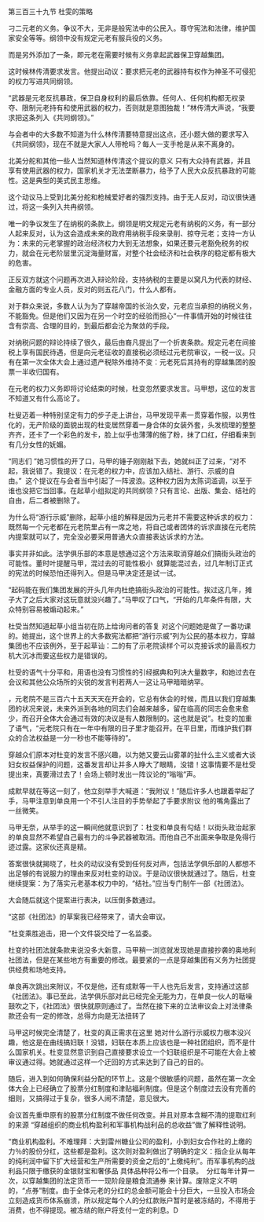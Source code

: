 

第三百三十九节 杜雯的策略

刁二元老的义务。争议不大，无非是般宪法中的公民入。尊守宪法和法律，维护国家安全等等。纲领中没有规定元老有服兵役的义务。

而是另外添加了一条，即元老在需要时候有义务拿起武器保卫穿越集团。

这时候林传清要求发言。他提出动议：要求把元老的武器持有权作为神圣不可侵犯的权力写进共同纲领。

“武器是元老反抗暴政，保卫自身权利的最后依靠。任何人、任何机构都无权录夺、限制元老持有和使用武器的权力，否则就是意图独裁！”林传清大声说，“我要求把这条列入《共同纲领》。”

与会者中的大多数不知道为什么林传清要特意提出这点，还小题大做的要求写入《共同纲领》，现在不就是大家人人带枪吗？每人一支手枪是从来不离身的。

北美分舵和其他一些人当然知道林传清这个提议的意义 只有大众持有武器，并且享有使用武器的权力，国家机关才无法垄断暴力，给予了人民大众反抗暴政的可能性。这是典型的美式民主思维。

这个动议马上受到北美分舵和枪械爱好者的强烈支持。由于无人反对，动议很快通过，将这一条列入共冉纲领。

唯一的争议发生了在纳税的条款上。纲领是明文规定元老有纳税的义务，有一部分人起来反对，认为这会造成未来的政府用纳税手段来录削、掠夺元老；支持一方认为：未来的元老掌握的政治经济权力大到无法想象，如果还要元老豁免税务的权力，就会在元老阶层里沉淀海量财富，对整个社会经济和社会秩序的稳定都有极大的危害。

正反双方就这个问题再次进入辩论阶段，支持纳税的主要是以窝凡为代表的财经、金融方面的专业人员，反对的则五花八门，什么人都有。

对于群众来说，多数人认为为了穿越帝国的长治久安，元老应当承担的纳税义务，不能豁免。但是他们又因为在另一个时空的经验而担心“一件事情开始的时候往往含有崇高、合理的目的，到最后都会沦为聚敛的手段。

对纳税问题的辩论持续了很久，最后由裔凡提出了一个折衷条款。规定元老在间接税上享有国民待遇，但是向元老征收的直接税必须经过元老院审议，一税一议。只有在第一次全体大会上通过遗产税除外维持不变：元老死后其持有的穿越集团的股票一半收归国有。

在元老的权力义务即将讨论结束的时候，杜变忽然要求发言。马甲想，这位的发言不知道又有什么高论了。

杜叟迈着一种特别坚定有力的步子走上讲台，马甲发现平素一贯穿着作服，以男性化的，无产阶级的面貌出现的杜变居然穿着一身合体的女装外套，头发梳理的整整齐齐，还卡了一个彩色的发卡，脸上似乎也薄薄的施了粉，抹了口红，仔细看来到有几分女性的妩媚。

“同志们 ”她习惯性的开了口，马甲的锤子刚刚敲下去，她就纠正了过来，“对不起，我说错了。我提议：在元老的权力中，应该加入结社、游行、示威的自由。”  这个提议在与会者当中引起了一阵波浪。这种权力因为太陈词滥调，以至于谁也没把它当回事。在起草小组拟定的共同纲领？只有言论、出版、集会、结社的自由，后二者被删除了。

为什么将“游行示威”删除，起草小组的解释是因为元老并不需要这种诉求的权力：既然每一个元老都在元老院里占有一席之地，将自己或者团体的诉求直接在元老院内提案就可以了，完全没必要采用普通大众直接表达诉求的方法。

事实并非如此。法学俱乐部的本意是想通过这个方法来取消穿越众们搞街头政治的可能性。董时叶提醒马甲，混过去的可能性极小  就算能混过去，过几年制订正式的宪法的时候恐怕还得列入。但是马甲决定还是试一试。

“起码能在我们集团发展的开头几年内杜绝搞街头政治的可能性。挨过这几年，摊子大了之后大家对这玩意就没兴趣了。”马甲叹了口气，“开始的几年条件有限，大众特别容易被煽动起来。”

杜受当然知道起草小组当初在防上给询问者的答复 对这个问题她是做了一番功课的。她提出，这个世界上的大多数宪法都把“游行示威”列为公民的基本权力，穿越集团也不应该例外，至于起草讪：二的有了示老院读样个可以克接诉求的最高权力机大沉冰而要这些权力是错误的。

杜受的语气十分平和，用语也没有习惯性的引经据典和列决大量数字，和她过去在会议和其他公众场所的尖锐的发言判若两人一这让马甲暗暗纳罕。

，元老院不是三百六十五天天天在开会的，它总有休会的时候，而且以我们穿越集团的状况来说，未来外派到各地的同志们会越来越多，留在临高的同志会愈来愈少，而召开全体大会通过有效的决议是有人数限制的。这也就是说”。杜变的加重了语气，“元老院只有在一年中有限的日子里才能召开。在平日里，而维护我们群众的合法权益是一分一秒也不能等待的”。

穿越众们原本对杜变的发言不感兴趣，以为她又要云山雾罩的扯什么主义或者大谈妇女权益保护的问题，这番发言却让并多人睁大了眼睛，没错！这事情要不是杜受提出来，真要滑过去了！会场上顿时发出一阵议论的“嗡嗡”声。

成默早就在等这一刻了，他立刻举手大喊道：“我附议！”随后许多人也跟着举起了手，马甲注意到单良用一个不引人注目的手势举起了手要求附议 他的嘴角露出了一丝微笑。

马甲无奈，从举手的这一瞬间他就意识到了：杜变和单良有勾结！以街头政治起家的单良显然不希望自己最有力的斗争武器被取消。而他自己不出面来争取是免得行迹过露。这家伙还真是精。

答案很快就揭晓了，杜炎的动议没有受到任何反对声，包括法学俱乐部的人都想不出足够的有说服力的理由来反对杜变的动议。于是动议很快就通过了。随后，杜变继续提案：为了落实元老基本权力中的，“结社。”应当专门制午一部《社团法》。

大会随后就这个提案进行表决，以压倒多数通过。

“这部《社团法》的草案我已经带来了，请大会审议。

”杜变乘胜追击，把一个文件袋交给了一名监委。

杜变的社团法就条款来说没多大新意，马甲稍一浏览就发现她是直接抄袭的奥地利社团法，但是在某些地方有重要的修改。最要紧的一点是穿越集团有义务为社团提供经费和场地支持。

单良再次跳出来附议，不仅是他，还有成默等一干人也先后发言，支持通过这部《社团法》。事已至此，法学俱乐部对此已经完全无能为力，在单良一伙人的聒噪鼓吹之下，《社团法》很快就原则通过了。当然在接下来的立法审议会上对法律条款还会有一定的修改，总得方向是无法扭转了

马甲这时候完全清楚了，杜变的真正需求在这里 她对什么游行示威权力根本没兴趣，他这是在曲线搞妇联！没错，妇联在本质上应该也是一种社团组织，而不是什么国家机关。杜变显然意识到自己直接要求设立一个妇联组织是不可能在大会上被审议通过得。她就通过这样一个迂回的方式来达到了自己的目的。

随后，进入到如何确保利益分配的环节上。这是个很敏感的问题，虽然在第一次全体大会上已经确立了股票分红制度和津贴福利制度。但是这个制度过去没有完善的细则，又搞得过于复杂，很多人闹不清楚，意见很大。

会议首先重申原有的股票分红制度不做任何改变。并且对原本含糊不清的提取红利的来源 “穿越组织的商业机构盈利和军事机构战利品的总收益”做了解释性说明。

“商业机构盈利。不难理拜：大到雷州糖业公司的盈利，小到妇女合作社的上缴的力％的股份分红，这些都是盈利。这次则对盈利做出了明确的定义：指企业从每年的纯利润中留下扩大经营和生产所需要的资金之后的“上缴纯利”。而军事机构的战利品只限于缴获的金银财宝和奢侈品 具体品种将公布一个目录。  分红每年计算一次，以穿越集团的法定货币一一现阶段是粮食流通券 来计算。废除定义不明的，“点券”制度。由于全体元老的分红的总金额可能会十分巨大，一旦投入市场会立刻造成货币体系崩溃，所以规定每个人的分红款账户暂时是被冻结的，不得用于消费，也不得提现。被冻结的账户将支付一定的利息。D

